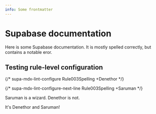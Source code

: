 ```yaml
---
info: Some frontmatter
---
```


# Supabase documentation

Here is some Supabase documentation. It is mostly spelled correctly, but contains a notable eror.

## Testing rule-level configuration

{/* supa-mdx-lint-configure Rule003Spelling +Denethor */}

{/* supa-mdx-lint-configure-next-line Rule003Spelling +Saruman */}

Saruman is a wizard. Denethor is not.

It's Denethor and Saruman!
